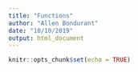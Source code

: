 ```yaml
---
title: "Functions"
author: "Allen Bondurant"
date: "10/10/2019"
output: html_document
---
```


```r
knitr::opts_chunk$set(echo = TRUE)
```


